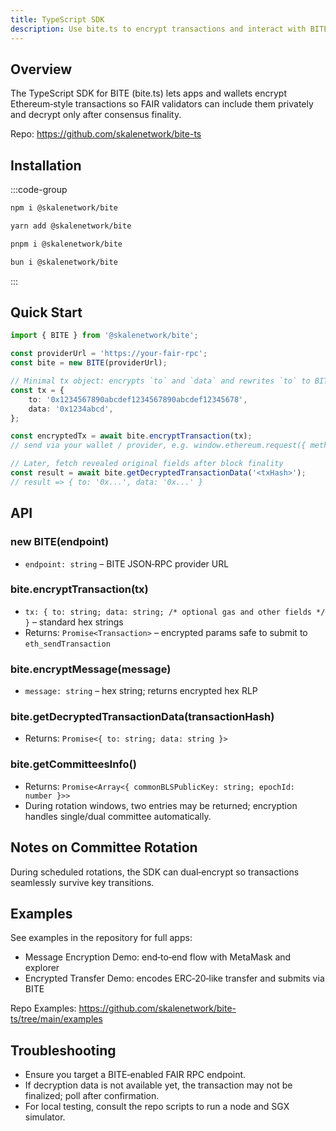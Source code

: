 ```yaml
---
title: TypeScript SDK
description: Use bite.ts to encrypt transactions and interact with BITE-enabled chains
---
```


## Overview

The TypeScript SDK for BITE (bite.ts) lets apps and wallets encrypt Ethereum‑style transactions so FAIR validators can include them privately and decrypt only after consensus finality.

Repo: https://github.com/skalenetwork/bite-ts


## Installation

:::code-group
 
```bash [npm]
npm i @skalenetwork/bite
```

```bash [yarn]
yarn add @skalenetwork/bite
```

```bash [pnpm]
pnpm i @skalenetwork/bite
```
 
```bash [bun]
bun i @skalenetwork/bite
```
 
:::


## Quick Start

```ts
import { BITE } from '@skalenetwork/bite';

const providerUrl = 'https://your-fair-rpc';
const bite = new BITE(providerUrl);

// Minimal tx object: encrypts `to` and `data` and rewrites `to` to BITE magic address
const tx = {
	to: '0x1234567890abcdef1234567890abcdef12345678',
	data: '0x1234abcd',
};

const encryptedTx = await bite.encryptTransaction(tx);
// send via your wallet / provider, e.g. window.ethereum.request({ method: 'eth_sendTransaction', params: [encryptedTx] })

// Later, fetch revealed original fields after block finality
const result = await bite.getDecryptedTransactionData('<txHash>');
// result => { to: '0x...', data: '0x...' }
```


## API

### new BITE(endpoint)
- `endpoint: string` – BITE JSON‑RPC provider URL

### bite.encryptTransaction(tx)
- `tx: { to: string; data: string; /* optional gas and other fields */ }` – standard hex strings
- Returns: `Promise<Transaction>` – encrypted params safe to submit to `eth_sendTransaction`

### bite.encryptMessage(message)
- `message: string` – hex string; returns encrypted hex RLP

### bite.getDecryptedTransactionData(transactionHash)
- Returns: `Promise<{ to: string; data: string }>`

### bite.getCommitteesInfo()
- Returns: `Promise<Array<{ commonBLSPublicKey: string; epochId: number }>>`
- During rotation windows, two entries may be returned; encryption handles single/dual committee automatically.


## Notes on Committee Rotation

During scheduled rotations, the SDK can dual‑encrypt so transactions seamlessly survive key transitions.


## Examples

See examples in the repository for full apps:
- Message Encryption Demo: end‑to‑end flow with MetaMask and explorer
- Encrypted Transfer Demo: encodes ERC‑20‑like transfer and submits via BITE

Repo Examples: https://github.com/skalenetwork/bite-ts/tree/main/examples


## Troubleshooting

- Ensure you target a BITE‑enabled FAIR RPC endpoint.
- If decryption data is not available yet, the transaction may not be finalized; poll after confirmation.
- For local testing, consult the repo scripts to run a node and SGX simulator.
